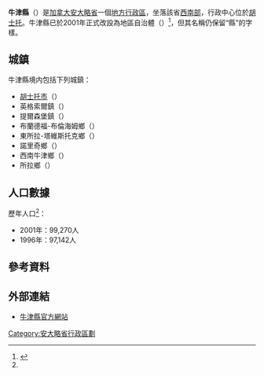 {{noteTA
|1=zh-hans:伍德斯托克;zh-hk:胡士托;zh-mo:胡士托;zh-tw:胡士托;
}}
{{Infobox settlement
|name                    = 牛津县
|official_name           = 
|native_name             = Oxford County
|settlement_type         = [[安大略省行政区划|地区（上层次）]]
|nickname                =
|motto                   =
|image_skyline           =
|imagesize               =
|image_caption           =
|image_flag              =
|image_seal              =
|image_map               = Map of Ontario OXFORD.svg
|mapsize                 = 280px
|map_caption             = 牛津縣在安大略省的位置
|coordinates_display     = inline,title
|coordinates_region      = CA-ON
|subdivision_type        = 國家
|subdivision_type1       = [[加拿大行政區劃|省]]
|subdivision_name        = {{CAN}}
|subdivision_name1       = {{ON}}
|leader_title            = 
|leader_name             =
|established_title       = 成立
|established_date        = 1850年
|area_footnotes          = <ref name="cp2011a"/>
|area_total_km2          =
|area_land_km2           = 2039.56
|area_water_km2          =
|area_water_percent      =
|area_urban_km2          =
|population_as_of        = 2011年
|population_note         =
|population_total        = 105719
|population_footnotes    = <ref name="cp2011a">{{cite web |url=http://www12.statcan.ca/census-recensement/2011/dp-pd/prof/details/page.cfm?Lang=E&Geo1=CD&Code1=3532&Geo2=PR&Code2=35&Data=Count&SearchText=Oxford&SearchType=Begins&SearchPR=01&B1=All&Custom=&TABID=1 |title=Oxford County census profile |publisher=Statistics Canada |work=Canada 2011 Census |accessdate=2012-03-27 |archive-date=2016-08-15 |archive-url=https://web.archive.org/web/20160815105242/http://www12.statcan.ca/census-recensement/2011/dp-pd/prof/details/page.cfm?Lang=E&Geo1=CD&Code1=3532&Geo2=PR&Code2=35&Data=Count&SearchText=Oxford&SearchType=Begins&SearchPR=01&B1=All&Custom=&TABID=1 |dead-url=no }}</ref>
|population_metro       =
|population_urban       =
|population_density_km2 = 51.8
|timezone               = [[北美东部时区|EST]]
|utc_offset             = −5
|timezone_DST           = [[Eastern_Daylight_Time|EDT]]
|utc_offset_DST         = −4
|latd=42 |latm=58 |latNS=N
|longd=80 |longm=48 |longEW=W
|elevation_m            =
|website                = [http://www.oxfordcounty.ca/ www.oxfordcounty.ca]
|footnotes              =
}}

'''牛津縣'''（{{lang-en|Oxford County}}）是[[加拿大|加拿大]][[安大略省|安大略省]]一個[[安大略省行政區劃|地方行政區]]，坐落該省[[南安大略|西南部]]，行政中心位於[[胡士托_(安大略省)|胡士托]]。牛津縣已於2001年正式改設為地區自治體（{{lang|en|regional municipality}}）<ref>{{cite web |url=http://www.e-laws.gov.on.ca/html/statutes/english/elaws_statutes_01m25_e.htm |title=Municipal Act, 2001, S.O. 2001, c.25 |publisher=安大略省政府 |accessdate=2013-08-01 |archive-date=2015-03-30 |archive-url=https://web.archive.org/web/20150330230859/http://www.e-laws.gov.on.ca/html/statutes/english/elaws_statutes_01m25_e.htm |dead-url=no }}</ref>，但其名稱仍保留“縣”的字樣。

==城鎮==
牛津縣境内包括下列城鎮：

* [[胡士托_(安大略省)|胡士托市]]（{{lang|en|City of Woodstock}}）
* 英格索爾鎮（{{lang|en|Town of Ingersoll}}）
* 提爾森堡鎮（{{lang|en|Town of Tillsonburg}}）
* 布蘭德福-布倫海姆鄉（{{lang|en|Township of Blandford-Blenheim}}）
* 東所拉-塔維斯托克鄉（{{lang|en|Township of East Zorra-Tavistock}}）
* 諾里奇鄉（{{lang|en|Township of Norwich}}）
* 西南牛津鄉（{{lang|en|Township of South-West Oxford}}）
* 所拉鄉（{{lang|en|Township of Zorra}}）

==人口數據==
{{Canada census
 |2011_population=105,719 | 2011_pop_delta=2.9 | 2011_land_area=2039.56 | 2011_pop_density=51.8
 |2011_median_age= | 2011_median_age_m= | 2011_median_age_f=
 |2011_total_pvt_dwell=43,367 | 2011_mean_hh_income= | 2011_access_date=2012-03-27
 |2006_population=102,756 | 2006_pop_delta=3.5 | 2006_land_area=2039.46 | 2006_pop_density=50.4
 |2006_median_age=39.8 | 2006_median_age_m=38.6 | 2006_median_age_f=40.9
 |2006_total_pvt_dwell=40,625 | 2006_mean_hh_income= | 2006_access_date=2012-03-27
 |2001_population=99,270 | 2001_pop_delta=2.2 | 2001_land_area=2039.44 | 2001_pop_density=48.7
 |2001_median_age=37.7 | 2001_median_age_m=36.6 | 2001_median_age_f=38.7
 |2001_total_pvt_dwell=38,555 | 2001_mean_hh_income= | 2001_access_date=2012-03-27
}}

歷年人口<ref name="cp2001"/>：
* 2001年：99,270人
* 1996年：97,142人

==參考資料==
{{reflist}}

==外部連結==
{{Commons category|Oxford County, Ontario}}
* {{en}}[http://www.oxfordcounty.ca/ 牛津縣官方網站] {{Wayback|url=http://www.oxfordcounty.ca/ |date=20210330082155 }}

[[Category:安大略省行政區劃|Category:安大略省行政區劃]]